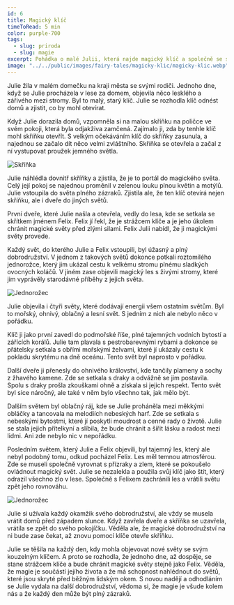 ```yaml
---
id: 6
title: Magický klíč
timeToRead: 5 min
color: purple-700
tags:
  - slug: priroda
  - slug: magie
excerpt: Pohádka o malé Julii, která najde magický klíč a společně se skřítkem Felixem objevují fantastické světy plné dobrodružství a zázraků.
image: "../../public/images/fairy-tales/magicky-klic/magicky-klic.webp"
---
```


Julie žila v malém domečku na kraji města se svými rodiči. Jednoho dne, když se Julie procházela v lese za domem, objevila něco lesklého a zářivého mezi stromy. Byl to malý, starý klíč. Julie se rozhodla klíč odnést domů a zjistit, co by mohl otevírat.

Když Julie dorazila domů, vzpomněla si na malou skříňku na poličce ve svém pokoji, která byla odjakživa zamčená. Zajímalo ji, zda by tenhle klíč mohl skříňku otevřít. S velkým očekáváním klíč do skříňky zasunula, a najednou se začalo dít něco velmi zvláštního. Skříňka se otevřela a začal z ní vystupovat proužek jemného světla.

<Image
  src="/images/fairy-tales/magicky-klic/skrinka.webp"
  blurDataURL="/_next/image?url=/images/fairy-tales/magicky-klic/skrinka.webp&w=16&q=1"
  alt="Skříňka"
/>

Julie náhlédla dovnitř skříňky a zjistila, že je to portál do magického světa. Celý její pokoj se najednou proměnil v zelenou louku plnou květin a motýlů. Julie vstoupila do světa plného zázraků. Zjistila ale, že ten klíč otevírá nejen skříňku, ale i dveře do jiných světů.

První dveře, které Julie našla a otevřela, vedly do lesa, kde se setkala se skřítkem jménem Felix. Felix jí řekl, že je strážcem klíče a je jeho úkolem chránit magické světy před zlými silami. Felix Julii nabídl, že ji magickými světy provede.

Každý svět, do kterého Julie a Felix vstoupili, byl úžasný a plný dobrodružství. V jednom z takových světů dokonce potkali roztomilého jednorožce, který jim ukázal cestu k velkému stromu plnému sladkých ovocných koláčů. V jiném zase objevili magický les s živými stromy, které jim vyprávěly starodávné příběhy z jejich světa.

<Image
  src="/images/fairy-tales/magicky-klic/jednorozec.webp"
  blurDataURL="/_next/image?url=/images/fairy-tales/magicky-klic/jednorozec.webp&w=16&q=1"
  alt="Jednorožec"
/>

Julie objevila i čtyři světy, které dodávají energii všem ostatním světům. Byl to mořský, ohnivý, oblačný a lesní svět. S jedním z nich ale nebylo něco v pořádku.

Klíč ji jako první zavedl do podmořské říše, plné tajemných vodních bytostí a zářících korálů. Julie tam plavala s pestrobarevnými rybami a dokonce se přátelsky setkala s obřími mořskými želvami, které jí ukázaly cestu k pokladu skrytému na dně oceánu. Tento svět byl naprosto v pořádku.

Další dveře ji přenesly do ohnivého království, kde tančily plameny a sochy z žhavého kamene. Zde se setkala s draky a odvážně se jim postavila. Spolu s draky prošla zkouškami ohně a získala si jejich respekt. Tento svět byl sice náročný, ale také v něm bylo všechno tak, jak mělo být.

Dalším světem byl oblačný ráj, kde se Julie proháněla mezi měkkými obláčky a tancovala na melodiích nebeských harf. Zde se setkala s nebeskými bytostmi, které jí poskytli moudrost a cenné rady o životě. Julie se stala jejich přítelkyní a slíbila, že bude chránit a šířit lásku a radost mezi lidmi. Ani zde nebylo nic v nepořádku.

Posledním světem, který Julie a Felix objevili, byl tajemný les, který ale nebyl podobný tomu, odkud pocházel Felix. Les měl temnou atmosférou. Zde se museli společně vyrovnat s přízraky a zlem, které se pokoušelo ovládnout magický svět. Julie se nezalekla a použila svůj klíč jako štít, který odrazil všechno zlo v lese. Společně s Felixem zachránili les a vrátili světu zpět jeho rovnováhu.

<Image
  src="/images/fairy-tales/magicky-klic/tajemny-les.webp"
  blurDataURL="/_next/image?url=/images/fairy-tales/magicky-klic/tajemny-les.webp&w=16&q=1"
  alt="Jednorožec"
/>

Julie si užívala každý okamžik svého dobrodružství, ale vždy se musela vrátit domů před západem slunce. Když zavřela dveře a skříňka se uzavřela, vrátila se zpět do svého pokojíčku. Věděla ale, že magické dobrodružství na ni bude zase čekat, až znovu pomocí klíče otevře skříňku.

Julie se těšila na každý den, kdy mohla objevovat nové světy se svým kouzelným klíčem. A proto se rozhodla, že jednoho dne, až dospěje, se stane strážcem klíče a bude chránit magické světy stejně jako Felix. Věděla, že magie je součástí jejího života a že má schopnost nahlédnout do světů, které jsou skryté před běžným lidským okem. S novou nadějí a odhodláním se Julie vydala na další dobrodružství, vědoma si, že magie je všude kolem nás a že každý den může být plný zázraků.
